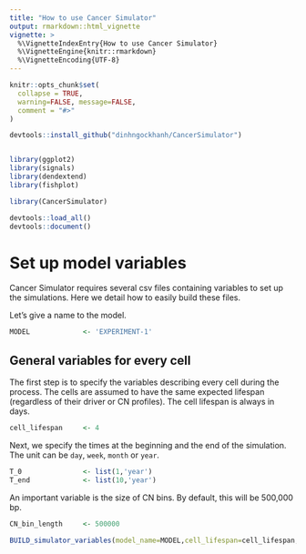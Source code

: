```yaml
---
title: "How to use Cancer Simulator"
output: rmarkdown::html_vignette
vignette: >
  %\VignetteIndexEntry{How to use Cancer Simulator}
  %\VignetteEngine{knitr::rmarkdown}
  %\VignetteEncoding{UTF-8}
---
```


```r
knitr::opts_chunk$set(
  collapse = TRUE,
  warning=FALSE, message=FALSE,
  comment = "#>"
)
```

```r
devtools::install_github("dinhngockhanh/CancerSimulator")


library(ggplot2)
library(signals)
library(dendextend)
library(fishplot)

library(CancerSimulator)

devtools::load_all()
devtools::document()
```

# Set up model variables
Cancer Simulator requires several csv files containing variables to set up the simulations. Here we detail how to easily build these files.

Let's give a name to the model.

```r
MODEL             <- 'EXPERIMENT-1'
```

## General variables for every cell
The first step is to specify the variables describing every cell during the process. The cells are assumed to have the same expected lifespan (regardless of their driver or CN profiles). The cell lifespan is always in days.

```r
cell_lifespan     <- 4
```

Next, we specify the times at the beginning and the end of the simulation. The unit can be `day`, `week`, `month` or `year`.

```r
T_0               <- list(1,'year')
T_end             <- list(10,'year')
```

An important variable is the size of CN bins. By default, this will be 500,000 bp.

```r
CN_bin_length     <- 500000
```

```r
BUILD_simulator_variables(model_name=MODEL,cell_lifespan=cell_lifespan,T_0=T_0,T_end=T_end,CN_bin_length=CN_bin_length)
```
